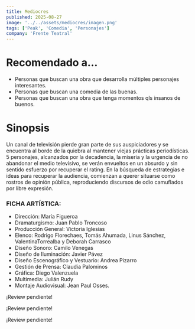 ```yaml
---
title: Mediocres
published: 2025-08-27
image: '../../assets/mediocres/imagen.png'
tags: ['Peak', 'Comedia', 'Personajes']
company: 'Frente Teatral'
---
```


# Recomendado a...
- Personas que buscan una obra que desarrolla múltiples personajes interesantes.
- Personas que buscan una comedia de las buenas.
- Personas que buscan una obra que tenga momentos qls insanos de buenos.

# Sinopsis
Un canal de televisión pierde gran parte de sus auspiciadores y se encuentra al borde de la quiebra al mantener viejas prácticas periodísticas. 5 personajes, alcanzados por la decadencia, la miseria y la urgencia de no abandonar el medio televisivo, se verán envueltos en un absurdo y sin sentido esfuerzo por recuperar el rating. En la búsqueda de estrategias e ideas para recuperar la audiencia, comienzan a querer situarse como rostros de opinión pública, reproduciendo discursos de odio camuflados por libre expresión.

### FICHA ARTÍSTICA:
- Dirección: María Figueroa
- Dramaturgismo: Juan Pablo Troncoso
- Producción General: Victoria Iglesias
- Elenco: Rodrigo Florechaes, Tomás Ahumada, Linus Sánchez, ValentinaTorrealba y Deborah Carrasco
- Diseño Sonoro: Camilo Venegas
- Diseño de Iluminación: Javier Pávez
- Diseño Escenográfico y Vestuario: Andrea Pizarro
- Gestión de Prensa: Claudia Palominos
- Gráfica: Diego Valenzuela
- Multimedia: Julián Rudy
- Montaje Audiovisual: Jean Paul Osses.

<Spoiler>
¡Review pendiente!

¡Review pendiente!

¡Review pendiente!
</Spoiler>
